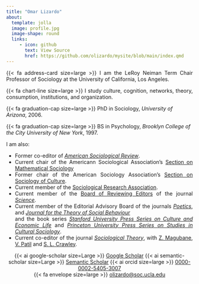 ```yaml
---
title: "Omar Lizardo"
about:
  template: jolla
  image: profile.jpg
  image-shape: round
  links:
     - icon: github
       text: View Source
       href: https://github.com/olizardo/mysite/blob/main/index.qmd
---
```


<p align="justify"> 
{{< fa address-card size=large >}} I am the LeRoy Neiman Term Chair Professor of Sociology at the University of California, Los Angeles. 
</p>

<p align="justify"> 
{{< fa chart-line size=large >}} I study culture, cognition, networks, theory, consumption, institutions, and organization.
</p>

<p align="left"> 
{{< fa graduation-cap size=large >}} PhD in Sociology, *University of Arizona*, 2006.
</p>

<p align="left"> 
{{< fa graduation-cap size=large >}} BS in Psychology, *Brooklyn College of the City University of New York*, 1997.
</p>

<p align="justify"> 
I am also:
</p>

<ul align="justify">
  <li>Former co-editor of [*American Sociological Review*](https://journals.sagepub.com/home/asr).</li>
  <li> Current chair of the Americann Sociological Association's [Section on Mathematical Sociology](https://mathematicalsociology.wordpress.com/)
  <li>Former chair of the American Sociology Association's [Section on Sociology of Culture](https://asaculturesection.org/). </li>
  <li>Current member of the [Sociological Research Association](https://www.sociological-research-assoc.org/).</li>
  <li>Current member of the [Board of Reviewing Editors](https://www.science.org/content/page/editors-and-advisory-boards#board-of-reviewing-editors) of the journal [*Science*](https://www.science.org/journal/science).</li>
  <li>Current member of the Editorial Advisory Board of the journals [*Poetics*](https://www.sciencedirect.com/journal/poetics), and [*Journal for the Theory of Social Behaviour*](https://onlinelibrary.wiley.com/journal/14685914)</li> and the book series [*Stanford University Press Series on Culture and Economic Life*](https://www.sup.org/books/series/?series=CULTURE%20AND%20ECONOMIC%20LIFE) and [*Princeton University Press Series on Studies in Cultural Sociology*](https://press.princeton.edu/series/princeton-studies-in-cultural-sociology).</li>
  <li>Current co-editor of the journal [*Sociological Theory*](https://journals.sagepub.com/home/stx), with [Z. Magubane](https://www.bc.edu/bc-web/schools/mcas/departments/sociology/people/faculty-directory/zine-magubane.html), [V. Patil](https://www.linkedin.com/in/vrushali01) and [S. L. Crawley](http://sociology.usf.edu/faculty/scrawley/).</li>
</ul>

<center>
{{< ai google-scholar size=Large >}} [Google Scholar](https://scholar.google.com/citations?user=Lt5nMNkAAAAJ&hl=en) {{< ai semantic-scholar size=Large >}} [Semantic Scholar](https://www.semanticscholar.org/author/Omar-Lizardo/2632398) {{< ai orcid size=large >}} [0000-0002-5405-3007](https://orcid.org/0000-0002-5405-3007)<br>
{{< fa envelope size=large >}} [olizardo@soc.ucla.edu](mailto:olizardo@soc.ucla.edu)
</center >